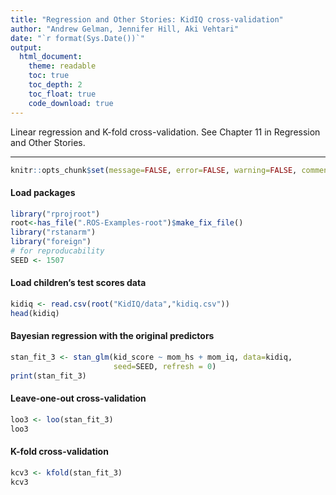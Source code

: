 ```yaml
---
title: "Regression and Other Stories: KidIQ cross-validation"
author: "Andrew Gelman, Jennifer Hill, Aki Vehtari"
date: "`r format(Sys.Date())`"
output:
  html_document:
    theme: readable
    toc: true
    toc_depth: 2
    toc_float: true
    code_download: true
---
```

Linear regression and K-fold cross-validation. See Chapter 11 in
Regression and Other Stories.

-------------


```r
knitr::opts_chunk$set(message=FALSE, error=FALSE, warning=FALSE, comment=NA)
```

#### Load packages

```r
library("rprojroot")
root<-has_file(".ROS-Examples-root")$make_fix_file()
library("rstanarm")
library("foreign")
# for reproducability
SEED <- 1507
```

#### Load children's test scores data

```r
kidiq <- read.csv(root("KidIQ/data","kidiq.csv"))
head(kidiq)
```

#### Bayesian regression with the original predictors

```r
stan_fit_3 <- stan_glm(kid_score ~ mom_hs + mom_iq, data=kidiq,
                       seed=SEED, refresh = 0)
print(stan_fit_3)
```

#### Leave-one-out cross-validation

```r
loo3 <- loo(stan_fit_3)
loo3
```

#### K-fold cross-validation

```r
kcv3 <- kfold(stan_fit_3)
kcv3
```

